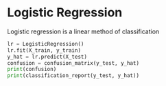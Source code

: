 # Logistic Regression 
Logistic regression is a linear method of classification

```python
lr = LogisticRegression()
lr.fit(X_train, y_train)
y_hat = lr.predict(X_test)
confusion = confusion_matrix(y_test, y_hat)
print(confusion)
print(classification_report(y_test, y_hat))

```
